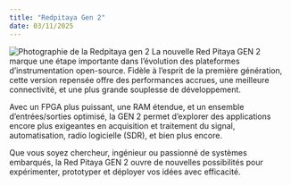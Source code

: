 ```yaml
---
title: "Redpitaya Gen 2"
date: 03/11/2025
---
```

![Photographie de la Redpitaya gen 2](pics/redpitaya_gen2.png)
La nouvelle Red Pitaya GEN 2 marque une étape importante dans l’évolution des plateformes d'instrumentation open-source. Fidèle à l’esprit de la première génération, cette version repensée offre des performances accrues, une meilleure connectivité, et une plus grande souplesse de développement.

Avec un FPGA plus puissant, une RAM étendue, et un ensemble d’entrées/sorties optimisé, la GEN 2 permet d’explorer des applications encore plus exigeantes en acquisition et traitement du signal, automatisation, radio logicielle (SDR), et bien plus encore.

Que vous soyez chercheur, ingénieur ou passionné de systèmes embarqués, la Red Pitaya GEN 2 ouvre de nouvelles possibilités pour expérimenter, prototyper et déployer vos idées avec efficacité.